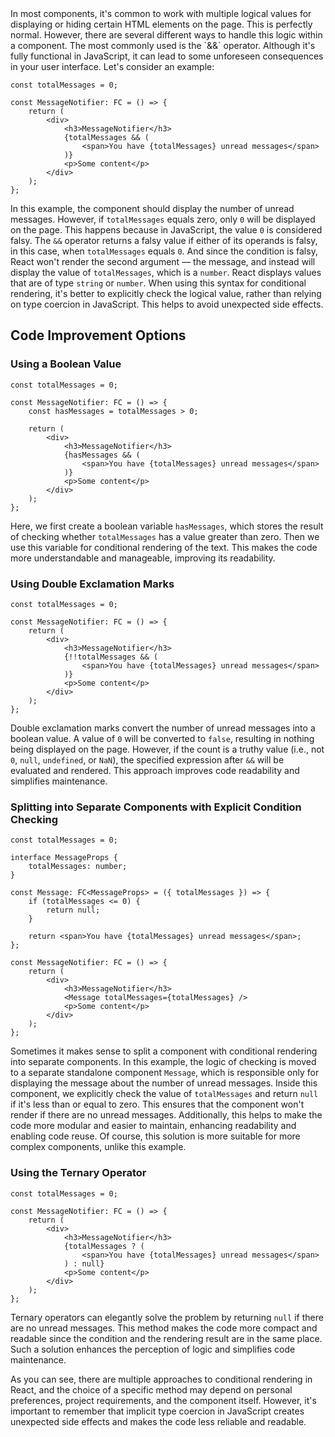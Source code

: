 <ContentWrapper>
In most components, it's common to work with multiple logical values for displaying or hiding certain HTML elements on the page. This is perfectly normal. However, there are several different ways to handle this logic within a component. The most commonly used is the `&&` operator. Although it's fully functional in JavaScript, it can lead to some unforeseen consequences in your user interface. Let's consider an example:

```tsx
const totalMessages = 0;

const MessageNotifier: FC = () => {
    return (
        <div>
            <h3>MessageNotifier</h3>
            {totalMessages && (
                <span>You have {totalMessages} unread messages</span>
            )}
            <p>Some content</p>
        </div>
    );
};
```

In this example, the component should display the number of unread messages. However, if `totalMessages` equals zero, only `0` will be displayed on the page. This happens because in JavaScript, the value `0` is considered falsy. The `&&` operator returns a falsy value if either of its operands is falsy, in this case, when `totalMessages` equals `0`. And since the condition is falsy, React won't render the second argument — the message, and instead will display the value of `totalMessages`, which is a `number`. React displays values that are of type `string` or `number`. When using this syntax for conditional rendering, it's better to explicitly check the logical value, rather than relying on type coercion in JavaScript. This helps to avoid unexpected side effects.

</ContentWrapper>

<ContentWrapper>

## Code Improvement Options

### Using a Boolean Value

```tsx
const totalMessages = 0;

const MessageNotifier: FC = () => {
    const hasMessages = totalMessages > 0;

    return (
        <div>
            <h3>MessageNotifier</h3>
            {hasMessages && (
                <span>You have {totalMessages} unread messages</span>
            )}
            <p>Some content</p>
        </div>
    );
};
```

Here, we first create a boolean variable `hasMessages`, which stores the result of checking whether `totalMessages` has a value greater than zero. Then we use this variable for conditional rendering of the text. This makes the code more understandable and manageable, improving its readability.

### Using Double Exclamation Marks

```tsx
const totalMessages = 0;

const MessageNotifier: FC = () => {
    return (
        <div>
            <h3>MessageNotifier</h3>
            {!!totalMessages && (
                <span>You have {totalMessages} unread messages</span>
            )}
            <p>Some content</p>
        </div>
    );
};
```

Double exclamation marks convert the number of unread messages into a boolean value. A value of `0` will be converted to `false`, resulting in nothing being displayed on the page. However, if the count is a truthy value (i.e., not `0`, `null`, `undefined`, or `NaN`), the specified expression after `&&` will be evaluated and rendered. This approach improves code readability and simplifies maintenance.

### Splitting into Separate Components with Explicit Condition Checking

```tsx
const totalMessages = 0;

interface MessageProps {
    totalMessages: number;
}

const Message: FC<MessageProps> = ({ totalMessages }) => {
    if (totalMessages <= 0) {
        return null;
    }

    return <span>You have {totalMessages} unread messages</span>;
};

const MessageNotifier: FC = () => {
    return (
        <div>
            <h3>MessageNotifier</h3>
            <Message totalMessages={totalMessages} />
            <p>Some content</p>
        </div>
    );
};
```

Sometimes it makes sense to split a component with conditional rendering into separate components. In this example, the logic of checking is moved to a separate standalone component `Message`, which is responsible only for displaying the message about the number of unread messages. Inside this component, we explicitly check the value of `totalMessages` and return `null` if it's less than or equal to zero. This ensures that the component won't render if there are no unread messages. Additionally, this helps to make the code more modular and easier to maintain, enhancing readability and enabling code reuse. Of course, this solution is more suitable for more complex components, unlike this example.

### Using the Ternary Operator

```tsx
const totalMessages = 0;

const MessageNotifier: FC = () => {
    return (
        <div>
            <h3>MessageNotifier</h3>
            {totalMessages ? (
                <span>You have {totalMessages} unread messages</span>
            ) : null}
            <p>Some content</p>
        </div>
    );
};
```

Ternary operators can elegantly solve the problem by returning `null` if there are no unread messages. This method makes the code more compact and readable since the condition and the rendering result are in the same place. Such a solution enhances the perception of logic and simplifies code maintenance.

</ContentWrapper>

<ContentWrapper>

As you can see, there are multiple approaches to conditional rendering in React, and the choice of a specific method may depend on personal preferences, project requirements, and the component itself. However, it's important to remember that implicit type coercion in JavaScript creates unexpected side effects and makes the code less reliable and readable.

</ContentWrapper>
